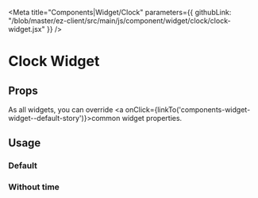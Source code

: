 
<Meta
  title="Components|Widget/Clock"
  parameters={{
    githubLink: "/blob/master/ez-client/src/main/js/component/widget/clock/clock-widget.jsx"
  }}
/>


<Anchor storyId="components-widget-clock--default-story" />


# Clock Widget

## Props

As all widgets, you can override <a onClick={linkTo('components-widget-widget--default-story')}>common widget
properties</a>.

<Props of={ClockWidget} />


## Usage

### Default

<Preview>
  <Story
    decorators={[withKnobs]}
    name="default"
    parameters={{
      info: "",
      docs: {
        disable: false
      }
    }}
  >
    <ClockWidget/>
  </Story>
</Preview>

### Without time

<Preview>
  <Story
    decorators={[withKnobs]}
    name="without-time"
    parameters={{
      info: "",
      docs: {
        disable: false
      }
    }}
  >
    <ClockWidget displayTime={false}/>
  </Story>
</Preview>


